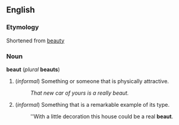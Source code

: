 ==English==
===Etymology===
Shortened from [[beauty]]

===Noun===
'''beaut''' (''plural'' '''beauts''')

#(''informal'') Something or someone that is physically attractive.
#:''That new car of yours is a really beaut.''
#(''informal'') Something that is a remarkable example of its type.
#:''With a little decoration this house could be a real '''beaut'''.
